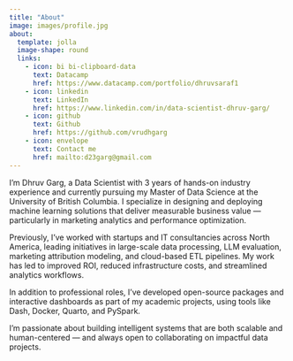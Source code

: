 ```yaml
---
title: "About"
image: images/profile.jpg
about:
  template: jolla
  image-shape: round
  links:
    - icon: bi bi-clipboard-data
      text: Datacamp
      href: https://www.datacamp.com/portfolio/dhruvsaraf1
    - icon: linkedin
      text: LinkedIn
      href: https://www.linkedin.com/in/data-scientist-dhruv-garg/
    - icon: github
      text: Github
      href: https://github.com/vrudhgarg
    - icon: envelope
      text: Contact me
      href: mailto:d23garg@gmail.com
---
```


I'm Dhruv Garg, a Data Scientist with 3 years of hands-on industry experience and currently pursuing my Master of Data Science at the University of British Columbia. I specialize in designing and deploying machine learning solutions that deliver measurable business value — particularly in marketing analytics and performance optimization.

Previously, I’ve worked with startups and IT consultancies across North America, leading initiatives in large-scale data processing, LLM evaluation, marketing attribution modeling, and cloud-based ETL pipelines. My work has led to improved ROI, reduced infrastructure costs, and streamlined analytics workflows.

In addition to professional roles, I’ve developed open-source packages and interactive dashboards as part of my academic projects, using tools like Dash, Docker, Quarto, and PySpark.

I’m passionate about building intelligent systems that are both scalable and human-centered — and always open to collaborating on impactful data projects.
